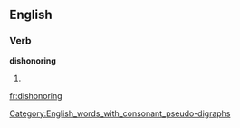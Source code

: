 ==English==
[[Category:English_words_with_consonant_pseudo-digraphs]]

===Verb===
'''dishonoring'''

# {{present participle of|[[dishonor]]}}

[[fr:dishonoring]]